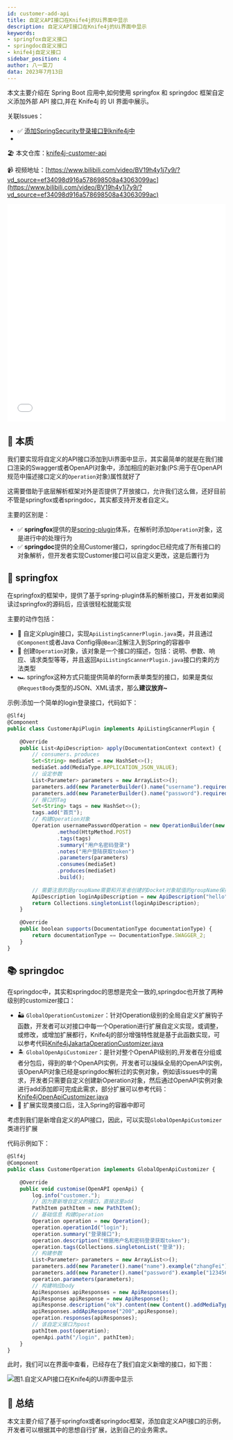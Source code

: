 ```yaml
---
id: customer-add-api
title: 自定义API接口在Knife4j的Ui界面中显示
description: 自定义API接口在Knife4j的Ui界面中显示
keywords:
- springfox自定义接口
- springdoc自定义接口
- knife4j自定义接口
sidebar_position: 4
author: 八一菜刀
data: 2023年7月13日
---
```



本文主要介绍在 Spring Boot 应用中,如何使用 springfox 和 springdoc 框架自定义添加外部 API 接口,并在 Knife4j 的 UI 界面中展示。

关联Issues：

- ✅ [添加SpringSecurity登录接口到knife4j中](https://gitee.com/xiaoym/knife4j/issues/I640E8)
- 

🏖️ 本文仓库：[knife4j-customer-api](https://github.com/xiaoymin/knife4j-demo/tree/master/knife4j-customer-api)

📹 视频地址：[https://www.bilibili.com/video/BV19h4y1j7y9/?vd_source=ef34098d916a578698508a43063099ac](https://www.bilibili.com/video/BV19h4y1j7y9/?vd_source=ef34098d916a578698508a43063099ac)
<iframe src="//player.bilibili.com/player.html?aid=615960537&bvid=BV19h4y1j7y9&cid=1196531434&page=1&high_quality=1&danmaku=0" allowfullscreen="allowfullscreen" width="100%" height="500" scrolling="no" frameborder="0" sandbox="allow-top-navigation allow-same-origin allow-forms allow-scripts"></iframe>


## 🌱 本质

我们要实现将自定义的API接口添加到Ui界面中显示，其实最简单的就是在我们接口渲染的Swagger或者OpenAPI对象中，添加相应的新对象(PS:用于在OpenAPI规范中描述接口定义的`Operation`对象)属性就好了

这需要借助于底层解析框架对外是否提供了开放接口，允许我们这么做，还好目前不管是springfox或者springdoc，其实都支持开发者自定义。

主要的区别是：

- ✅ **springfox**提供的是[spring-plugin](/docs/action/springfox/springfox3)体系，在解析时添加`Operation`对象，这是进行中的处理行为
- ✅ **springdoc**提供的全局Customer接口，springdoc已经完成了所有接口的对象解析，但开发者实现Customer接口可以自定义更改，这是后置行为


## 📜 springfox

在springfox的框架中，提供了基于spring-plugin体系的解析接口，开发者如果阅读过springfox的源码后，应该很轻松就能实现

主要的动作包括：

- 🎠 自定义plugin接口，实现`ApiListingScannerPlugin.java`类，并且通过`@Component`或者Java Config得`@Bean`注解注入到Spring的容器中
- 🎢 创建`Operation`对象，该对象是一个接口的描述，包括：说明、参数、响应、请求类型等等，并且返回`ApiListingScannerPlugin.java`接口约束的方法类型
- 🏎️ springfox这种方式只能提供简单的form表单类型的接口，如果是类似`@RequestBody`类型的JSON、XML请求，那么**建议放弃~**


示例:添加一个简单的login登录接口，代码如下：

```javascript title="com.xiaominfo.springfox.customer.CustomerApiPlugin.java"
@Slf4j
@Component
public class CustomerApiPlugin implements ApiListingScannerPlugin {
    
    @Override
    public List<ApiDescription> apply(DocumentationContext context) {
        // consumers、produces
        Set<String> mediaSet = new HashSet<>();
        mediaSet.add(MediaType.APPLICATION_JSON_VALUE);
        // 设定参数
        List<Parameter> parameters = new ArrayList<>();
        parameters.add(new ParameterBuilder().name("username").required(true).modelRef(new ModelRef("String")).defaultValue("test").description("用户名").build());
        parameters.add(new ParameterBuilder().name("password").required(true).modelRef(new ModelRef("String")).defaultValue("123").description("密码").build());
        // 接口的Tag
        Set<String> tags = new HashSet<>();
        tags.add("首页");
        // 构建Operation对象
        Operation usernamePasswordOperation = new OperationBuilder(new CachingOperationNameGenerator())
                .method(HttpMethod.POST)
                .tags(tags)
                .summary("用户名密码登录")
                .notes("用户登陆获取token")
                .parameters(parameters)
                .consumes(mediaSet)
                .produces(mediaSet)
                .build();
        
        // 需要注意的是groupName需要和开发者创建的Docket对象赋值的groupName保持一致
        ApiDescription loginApiDescription = new ApiDescription("hello", "/login", "登录接口描述", Collections.singletonList(usernamePasswordOperation), false);
        return Collections.singletonList(loginApiDescription);
    }
    
    @Override
    public boolean supports(DocumentationType documentationType) {
        return documentationType == DocumentationType.SWAGGER_2;
    }
}
```


## 📚 springdoc

在springdoc中，其实和springdoc的思想是完全一致的,springdoc也开放了两种级别的customizer接口：

- 🏜️ `GlobalOperationCustomizer`：针对Operation级别的全局自定义扩展钩子函数，开发者可以对接口中每一个Operation进行扩展自定义实现，或调整，或修改，或增加扩展都行，Knife4j的部分增强特性就是基于此函数实现，可以参考代码[Knife4jJakartaOperationCustomizer.java](https://gitee.com/xiaoym/knife4j/blob/dev/knife4j/knife4j-openapi3-jakarta-spring-boot-starter/src/main/java/com/github/xiaoymin/knife4j/spring/extension/Knife4jJakartaOperationCustomizer.java)
- 🏝️ `GlobalOpenApiCustomizer`：是针对整个OpenAPI级别的,开发者在分组或者分包后，得到的单个OpenAPI实例，开发者可以操纵全局的OpenAPI实例，该OpenAPI对象已经是springdoc解析过的实例对象，例如该issues中的需求，开发者只需要自定义创建新Operation对象，然后通过OpenAPI实例对象进行add添加即可完成此需求，部分扩展可以参考代码：[Knife4jOpenApiCustomizer.java](https://gitee.com/xiaoym/knife4j/blob/dev/knife4j/knife4j-openapi3-jakarta-spring-boot-starter/src/main/java/com/github/xiaoymin/knife4j/spring/extension/Knife4jOpenApiCustomizer.java)
- 🎠 扩展实现类接口后，注入Spring的容器中即可

考虑到我们是新增自定义的API接口，因此，可以实现`GlobalOpenApiCustomizer`类进行扩展

代码示例如下：
```javascript title="com.xiaominfo.springdoc.customer.CustomerOperation.java"
@Slf4j
@Component
public class CustomerOperation implements GlobalOpenApiCustomizer {
    
    @Override
    public void customise(OpenAPI openApi) {
        log.info("customer.");
        // 因为要新增自定义的接口，直接这里add
        PathItem pathItem = new PathItem();
        // 基础信息 构建Operation
        Operation operation = new Operation();
        operation.operationId("login");
        operation.summary("登录接口");
        operation.description("根据用户名和密码登录获取token");
        operation.tags(Collections.singletonList("登录"));
        // 构建参数
        List<Parameter> parameters = new ArrayList<>();
        parameters.add(new Parameter().name("name").example("zhangFei").description("用户名").required(true).schema(new StringSchema()).in("query"));
        parameters.add(new Parameter().name("password").example("123456").description("密码").required(true).schema(new StringSchema()).in("query"));
        operation.parameters(parameters);
        // 构建响应body
        ApiResponses apiResponses = new ApiResponses();
        ApiResponse apiResponse = new ApiResponse();
        apiResponse.description("ok").content(new Content().addMediaType("*/*", new MediaType().schema(new StringSchema())));
        apiResponses.addApiResponse("200",apiResponse);
        operation.responses(apiResponses);
        // 该自定义接口为post
        pathItem.post(operation);
        openApi.path("/login", pathItem);
    }
}
```

此时，我们可以在界面中查看，已经存在了我们自定义新增的接口，如下图：

![图1.自定义API接口在Knife4j的Ui界面中显示](/images/blog/customer-api/customer-api-preview.jpg)


## 📖 总结

本文主要介绍了基于springfox或者springdoc框架，添加自定义API接口的示例，开发者可以根据其中的思想自行扩展，达到自己的业务需求。